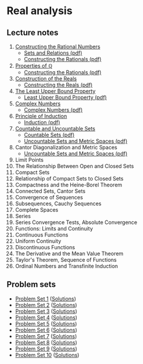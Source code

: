 # Real analysis

## Lecture notes
1. [Constructing the Rational Numbers](./l1)
    - <a href="/18.100/notes/1. Sets and Relations.pdf">Sets and Relations (pdf)</a>
    - <a href="/18.100/notes/2. Constructing the Rationals.pdf">Constructing the Rationals (pdf)</a>
2. [Properties of $\mathbb{Q}$](./l2)
    - <a href="/18.100/notes/2. Constructing the Rationals.pdf">Constructing the Rationals (pdf)</a>
3. [Construction of the Reals](./l3)
    - <a href="/18.100/notes/3. Constructing the Reals.pdf">Constructing the Reals (pdf)</a>
4. [The Least Upper Bound Property](./l4)
    - <a href="/18.100/notes/4. Least Upper Bound Property.pdf">Least Upper Bound Property (pdf)</a>
5. [Complex Numbers](./l5)
    - <a href="/18.100/notes/5. Complex Numbers.pdf">Complex Numbers (pdf)</a>
6. [Principle of Induction](./l6)
    - <a href="/18.100/notes/6. Induction.pdf">Induction (pdf)</a>
7. [Countable and Uncountable Sets](./l7)
    - <a href="/18.100/notes/7. Countable Sets.pdf">Countable Sets (pdf)</a>
    - <a href="/18.100/notes/8. Uncountable Sets and Metric Spaces.pdf">Uncountable Sets and Metric Spaces (pdf)</a>
8. Cantor Diagonalization and Metric Spaces
    - <a href="/18.100/notes/8. Uncountable Sets and Metric Spaces.pdf">Uncountable Sets and Metric Spaces (pdf)</a>
9. Limit Points
10. The Relationship Between Open and Closed Sets
11. Compact Sets
12. Relationship of Compact Sets to Closed Sets
13. Compactness and the Heine-Borel Theorem
14. Connected Sets, Cantor Sets
15. Convergence of Sequences
16. Subsequences, Cauchy Sequences
17. Complete Spaces
18. Series
19. Series Convergence Tests, Absolute Convergence
20. Functions: Limits and Continuity
21. Continuous Functions
22. Uniform Continuity
23. Discontinuous Functions
24. The Derivative and the Mean Value Theorem
25. Taylor's Theorem, Sequence of Functions
26. Ordinal Numbers and Transfinite Induction

## Problem sets
- [Problem Set 1](/18.100/ps1.pdf) ([Solutions](/18.100/ps1s.pdf))
- [Problem Set 2](/18.100/ps2.pdf) ([Solutions](/18.100/ps2s.pdf))
- [Problem Set 3](/18.100/ps3.pdf) ([Solutions](/18.100/ps3s.pdf))
- [Problem Set 4](/18.100/ps4.pdf) ([Solutions](/18.100/ps4s.pdf))
- [Problem Set 5](/18.100/ps5.pdf) ([Solutions](/18.100/ps5s.pdf))
- [Problem Set 6](/18.100/ps6.pdf) ([Solutions](/18.100/ps6s.pdf))
- [Problem Set 7](/18.100/ps7.pdf) ([Solutions](/18.100/ps7s.pdf))
- [Problem Set 8](/18.100/ps8.pdf) ([Solutions](/18.100/ps8s.pdf))
- [Problem Set 9](/18.100/ps9.pdf) ([Solutions](/18.100/ps9s.pdf))
- [Problem Set 10](/18.100/ps10.pdf) ([Solutions](/18.100/ps10s.pdf))